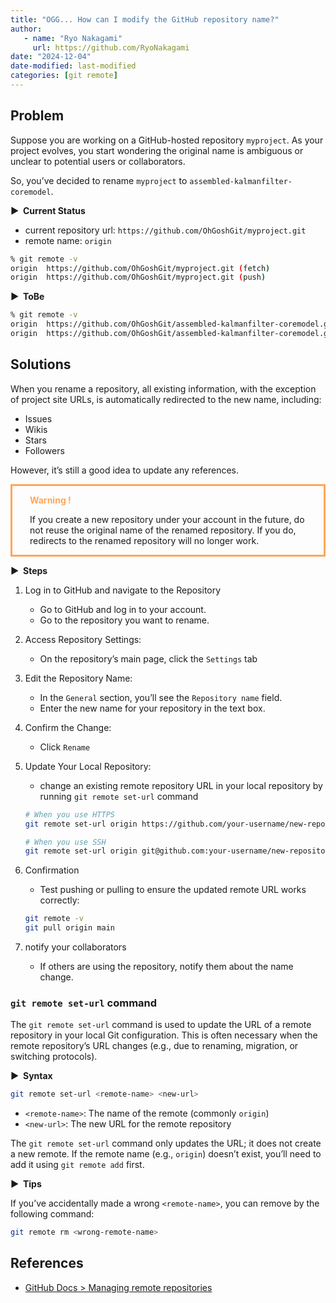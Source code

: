 ```yaml
---
title: "OGG... How can I modify the GitHub repository name?"
author: 
   - name: "Ryo Nakagami"
     url: https://github.com/RyoNakagami
date: "2024-12-04"
date-modified: last-modified
categories: [git remote]
---
```


## Problem

Suppose you are working on a GitHub-hosted repository `myproject`. As your project evolves,
you start wondering the original name is ambiguous or unclear to potential users or collaborators.

So, you've decided to rename `myproject` to `assembled-kalmanfilter-coremodel`.

<strong > &#9654;&nbsp; Current Status</strong>

- current repository url: `https://github.com/OhGoshGit/myproject.git`
- remote name: `origin`

```.bash
% git remote -v
origin  https://github.com/OhGoshGit/myproject.git (fetch)
origin  https://github.com/OhGoshGit/myproject.git (push)
```

<strong > &#9654;&nbsp; ToBe</strong>

```.bash
% git remote -v
origin  https://github.com/OhGoshGit/assembled-kalmanfilter-coremodel.git (fetch)
origin  https://github.com/OhGoshGit/assembled-kalmanfilter-coremodel.git (push)
```


## Solutions

When you rename a repository, all existing information, with the exception of project site URLs, is automatically redirected to the new name, including:

- Issues
- Wikis
- Stars
- Followers

However, it’s still a good idea to update any references.

<div style='padding-left: 2em; padding-right: 2em; border-radius: 0em; border-style:solid; border-color:#ffa657;'>
<strong style="color:#ffa657">Warning !</strong> <br> 

If you create a new repository under your account in the future, do not reuse the original name of the renamed repository. 
If you do, redirects to the renamed repository will no longer work.

</div>



<div class="blog-custom-border">
<strong > &#9654;&nbsp; Steps</strong>

1. Log in to GitHub and navigate to the Repository

    - Go to GitHub and log in to your account.
    - Go to the repository you want to rename.

2. Access Repository Settings:

    - On the repository's main page, click the `Settings` tab

3. Edit the Repository Name:

    - In the `General` section, you'll see the `Repository name` field.
    - Enter the new name for your repository in the text box.

4. Confirm the Change:

    - Click `Rename`

5. Update Your Local Repository:

    - change an existing remote repository URL in your local repository by running `git remote set-url` command

    ```.bash
    # When you use HTTPS
    git remote set-url origin https://github.com/your-username/new-repository-name.git

    # When you use SSH
    git remote set-url origin git@github.com:your-username/new-repository-name.git
    ```

6. Confirmation

    - Test pushing or pulling to ensure the updated remote URL works correctly:

    ```.bash
    git remote -v
    git pull origin main
    ```

7. notify your collaborators

    - If others are using the repository, notify them about the name change.

</div>

### `git remote set-url` command

The `git remote set-url` command is used to update the URL of a remote repository in your local Git configuration.
This is often necessary when the remote repository's URL changes (e.g., due to renaming, migration, or switching protocols).

<strong > &#9654;&nbsp; Syntax</strong>

```.bash
git remote set-url <remote-name> <new-url>
```

- `<remote-name>`: The name of the remote (commonly `origin`)
- `<new-url>`: The new URL for the remote repository

The `git remote set-url` command only updates the URL; it does not create a new remote.
If the remote name (e.g., `origin`) doesn't exist, you’ll need to add it using `git remote add` first.

<strong > &#9654;&nbsp; Tips</strong>

If you've accidentally made a wrong `<remote-name>`, you can remove by the following command:

```.bash
git remote rm <wrong-remote-name>
```


References
----------
- [GitHub Docs > Managing remote repositories](https://docs.github.com/en/get-started/getting-started-with-git/managing-remote-repositories)